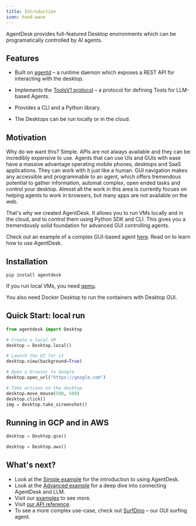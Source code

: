```yaml
---
title: Introduction
icon: hand-wave
---
```


AgentDesk provides full-featured Desktop environments which can be programatically controlled by AI agents.

## Features

* Built on [agentd](https://github.com/agentsea/agentd) – a runtime daemon which exposes a REST API for interacting with the desktop.

* Implements the [ToolsV1 protocol](https://github.com/agentsea/toolfuse) – a protocol for defining Tools for LLM-based Agents.

* Provides a CLI and a Python library.

* The Desktops can be run locally or in the cloud.

## Motivation

Why do we want this?  Simple.  APIs are not always available and they can be incredibly expensive to use. Agents that can use UIs and GUIs with ease have a massive advantage operating mobile phones, desktops and SaaS applications. They can work with it just like a human.  GUI navigation makes any accessible and programmable to an agent, which offers tremendous potential to gather information, automat complex, open ended tasks and control your desktop. Almost all the work in this area is currently focues on helping agents to work in browsers, but many apps are not available on the web.

That's why we created AgentDesk. It allows you to run VMs locally and in the cloud, and to control them using Python SDK and CLI. This gives you a tremendously solid foundation for advanced GUI controlling agents.

Check out an example of a complex GUI-based agent [here](https://github.com/agentsea/surfdino). Read on to learn how to use AgentDesk.

## Installation

`pip install agentdesk`

If you run local VMs, you need [qemu](https://www.qemu.org/).

You also need Docker Desktop to run the containers with Desktop GUI. 

## Quick Start: local run

```python
from agentdesk import Desktop

# Create a local VM
desktop = Desktop.local()

# Launch the UI for it
desktop.view(background=True)

# Open a browser to Google
desktop.open_url("https://google.com")

# Take actions on the desktop
desktop.move_mouse(500, 500)
desktop.click()
img = desktop.take_screenshot()
```

## Running in GCP and in AWS

```python
desktop = Desktop.gce()
```

```python
desktop = Desktop.aws()
```

## What's next?

* Look at the [Simple example](demo.md) for the introduction to using AgentDesk.
* Look at the [Advanced example](note.md) for a deep dive into connecting AgentDesk and LLM.
* Visit our [examples](https://github.com/agentsea/agentdesk/tree/main/agentdesk/examples) to see more.
* Visit [our API reference](https://agentsea.github.io/agentdesk/).
* To see a more complex use-case, check out [SurfDino](https://github.com/agentsea/surfdino) – our GUI surfing agent.
